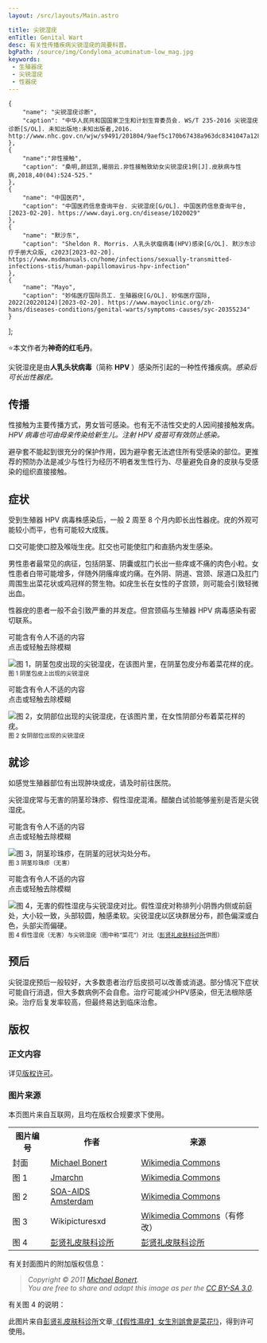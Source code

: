 ```yaml
---
layout: /src/layouts/Main.astro

title: 尖锐湿疣
enTitle: Genital Wart
desc: 有关性传播疾病尖锐湿疣的简要科普。
bgPath: /source/img/Condyloma_acuminatum-low_mag.jpg
keywords: 
 - 生殖器疣
 - 尖锐湿疣
 - 性器疣
---
```



    {
        "name": "尖锐湿疣诊断",
        "caption": "中华人民共和国国家卫生和计划生育委员会. WS/T 235-2016 尖锐湿疣诊断[S/OL]. 未知出版地:未知出版者,2016. http://www.nhc.gov.cn/wjw/s9491/201804/9aef5c170b67438a963dc8341047a128.shtml"
    },
    {
        "name":"非性接触",
        "caption": "桑明,颜廷凯,揭丽云.非性接触致幼女尖锐湿疣1例[J].皮肤病与性病,2018,40(04):524-525."
    },
    {
        "name": "中国医药",
        "caption": "中国医药信息查询平台. 尖锐湿疣[G/OL]. 中国医药信息查询平台, [2023-02-20]. https://www.dayi.org.cn/disease/1020029"
    },
    {
        "name": "默沙东",
        "caption": "Sheldon R. Morris. 人乳头状瘤病毒(HPV)感染[G/OL]. 默沙东诊疗手册大众版, c2023[2023-02-20]. https://www.msdmanuals.cn/home/infections/sexually-transmitted-infections-stis/human-papillomavirus-hpv-infection"
    },
    {
        "name": "Mayo",
        "caption": "妙佑医疗国际员工. 生殖器疣[G/OL]. 妙佑医疗国际, 2022(20220124)[2023-02-20]. https://www.mayoclinic.org/zh-hans/diseases-conditions/genital-warts/symptoms-causes/syc-20355234"
    }
];

<p><span class="darkmode-ignore">⭐</span>本文作者为<b>神奇的红毛丹</b>。</p>

尖锐湿疣是由**人乳头状病毒**（简称 **HPV** ）感染所引起的一种性传播疾病。<Cite citeName='尖锐湿疣诊断' citeList={citeList} />感染后可长出性器疣。

传播
--

性接触为主要传播方式，男女皆可感染。也有无不洁性交史的人因间接接触发病。<Cite citeName='非性接触' citeList={citeList} />HPV 病毒也可由母亲传染给新生儿。注射 HPV 疫苗可有效防止感染。<Cite citeName='中国医药' citeList={citeList} /><Cite citeName='默沙东' citeList={citeList} />

避孕套不能起到很充分的保护作用，因为避孕套无法遮住所有受感染的部位。更推荐的预防办法是减少与性行为经历不明者发生性行为、尽量避免自身的皮肤与受感染的组织直接接触。<Cite citeName='默沙东' citeList={citeList} />

症状
--

受到生殖器 HPV 病毒株感染后，一般 2 周至 8 个月内即长出性器疣。疣的外观可能较小而平，也有可能较大成簇。<Cite citeName='Mayo' citeList={citeList} />

口交可能使口腔及喉咙生疣。肛交也可能使肛门和直肠内发生感染。<Cite citeName='默沙东' citeList={citeList} /><Cite citeName='Mayo' citeList={citeList} />

男性患者最常见的病征，包括阴茎、阴囊或肛门长出一些痒或不痛的肉色小粒。女性患者白带可能增多，伴随外阴瘙痒或灼痛。在外阴、阴道、宫颈、尿道口及肛门周围生出菜花状或鸡冠样的赘生物。如疣生长在女性的子宫颈，则可能会引致轻微出血。<Cite citeName='中国医药' citeList={citeList} />

性器疣的患者一般不会引致严重的并发症。但宫颈癌与生殖器 HPV 病毒感染有密切联系。<Cite citeName='Mayo' citeList={citeList} />

<div class="row show">
  <div class="col-md-6 img-box">
    <div class="click-to-show">
      <p class="text-hover-img">可能含有令人不适的内容<br/>点击或轻触去除模糊</p>
      <img loading="lazy" src="/source/img/Penile_warts.jpg" class="img-thumbnail thumb show-after-click" alt="图 1，阴茎包皮出现的尖锐湿疣，在该图片里，在阴茎包皮分布着菜花样的疣。"/>
      <br/><small>图 1 阴茎包皮上出现的尖锐湿疣</small>
    </div>
  </div>
  <div class="col-md-6 img-box">
    <div class="click-to-show">
      <p class="text-hover-img">可能含有令人不适的内容<br/>点击或轻触去除模糊</p>
      <img loading="lazy" src="/source/img/SOA-Condylomata-acuminata-female.jpg" class="img-thumbnail thumb show-after-click" alt="图 2，女阴部位出现的尖锐湿疣，在该图片里，在女性阴部分布着菜花样的疣。"/>
      <br/><small>图 2 女阴部位出现的尖锐湿疣</small>
    </div>
  </div>
</div>

就诊
--

如感觉生殖器部位有出现肿块或疣，请及时前往医院。

尖锐湿疣常与无害的阴茎珍珠疹、假性湿疣混淆。醋酸白试验能够鉴别是否是尖锐湿疣。<Cite citeName='尖锐湿疣诊断' citeList={citeList} />

<div class="row show">
    <div class="click-to-show">
      <p class="text-hover-img">可能含有令人不适的内容<br/>点击或轻触去除模糊</p>
      <img loading="lazy" src="/source/img/Papulas_perladas_glande_2.jpg" class="img-thumbnail thumb show-after-click" alt="图 3，阴茎珍珠疹，在阴茎的冠状沟处分布。"/>
      <br/><small>图 3 阴茎珍珠疹（无害）</small>
    </div>  
</div>

<div class="row show">
  <div class="click-to-show">
    <p class="text-hover-img">可能含有令人不适的内容<br/>点击或轻触去除模糊</p>
    <img loading="lazy" src="/source/img/假性濕疣.jpg" class="img-thumbnail thumb show-after-click" alt="图 4，无害的假性湿疣与尖锐湿疣对比。假性湿疣对称排列小阴唇内侧或前庭处，大小较一致，头部较圆，触感柔软。尖锐湿疣以区块群居分布，颜色偏深或白色，头部尖而偏硬。"/>
    <br/><small>图 4 假性湿疣（无害）与尖锐湿疣（图中称“菜花”）对比（<a href="https://www.pskin.tw/machine-info.asp?id=2038">彭贤礼皮肤科诊所</a>供图）</small>
  </div>
</div>

预后
--

尖锐湿疣预后一般较好，大多数患者治疗后皮损可以改善或消退。部分情况下症状可能自行消退，但大多数病例不会自愈。治疗可能减少HPV感染，但无法根除感染。治疗后复发率较高，但最终易达到临床治愈。<Cite citeName='中国医药' citeList={citeList} />

<End />
<ReferList citeList={citeList} />
<h2>版权</h2>
<h3 class="mt-4 mb-3">正文内容</h3>
<p>详见<a href="/general/copyright">版权许可</a>。</p>
<h3 class="mt-4 mb-3">图片来源</h3>
<p>本页图片来自互联网，且均在版权合规要求下使用。</p>
<table class="table table-bordered" style="overflow:auto">
  <tbody>
    <tr>
      <th>图片编号</th>
      <th>作者</th>
      <th>来源</th>
    </tr>
    <tr>
      <td>封面</td>
      <td><a href="https://commons.wikimedia.org/wiki/User:Nephron">Michael Bonert</a></td>
      <td><a href="https://commons.wikimedia.org/wiki/File:Condyloma_acuminatum_-_low_mag.jpg">Wikimedia Commons</a></td>
    </tr>
    <tr>
      <td>图 1</td>
      <td><a href="https://commons.wikimedia.org/wiki/User:Jmarchn">Jmarchn</a></td>
      <td><a href="https://commons.wikimedia.org/wiki/File:Penile_warts.jpg">Wikimedia Commons</a></td>
    </tr>
    <tr>
      <td>图 2</td>
      <td><a href="http://www.aidsfonds.nl/">SOA-AIDS Amsterdam</a></td>
      <td><a href="https://commons.wikimedia.org/wiki/File:SOA-Condylomata-acuminata-female.jpg">Wikimedia Commons</a></td>
    </tr>
    <tr>
      <td>图 3</td>
      <td>Wikipicturesxd</td>
      <td><a href="https://commons.wikimedia.org/wiki/File:Papulas_perladas_glande_2.jpg">Wikimedia Commons</a>（有修改）</td>
    </tr>
    <tr>
      <td>图 4</td>
      <td><a href="https://www.pskin.tw/">彭贤礼皮肤科诊所</a></td>
      <td><a href="https://www.pskin.tw/machine-info.asp?id=2038">彭贤礼皮肤科诊所</a></td>
    </tr>
  </tbody>
</table>
<p>有关封面图片的附加版权信息：</p>
<blockquote>
<i>Copyright © 2011 <a class="external text" href="https://commons.wikimedia.org/wiki/User:Nephron">Michael Bonert</a>.</i><br/> 
<i>You are free to share and adapt this image as per the <a rel="nofollow" class="external text" href="https://creativecommons.org/licenses/by-sa/3.0/legalcode">CC BY-SA 3.0</a>.</i>
</blockquote>
<p>有关图 4 的说明：</p>
<p>此图片来自<a href="https://www.pskin.tw/">彭贤礼皮肤科诊所</a>文章<a href="https://www.pskin.tw/machine-info.asp?id=2038">《【假性濕疣】女生別誤會是菜花!》</a>，得到许可使用。</p>
<script src="/script/cw.js"></script>
